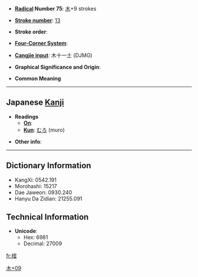 * '''[[Wiktionary:Chinese radical index| Radical]] Number 75''': [[Wiktionary:Chinese radical index 木|木]]+9 strokes

* '''[[Wiktionary:Chinese total strokes index|Stroke number]]''': [[Wiktionary:Chinese total strokes index 13|13]]

* '''Stroke order''': 

* '''[[Wiktionary:Chinese four corner index|Four-Corner System]]''': 

* '''[[Wiktionary:Chinese Cangjie index|Cangjie input]]''': 木十一土 (DJMG)

* '''Graphical Significance and Origin''': 

* '''Common Meaning'''

----

== Japanese [[Kanji]] ==

* '''Readings'''
** '''[[On]]''': 
** '''[[Kun]]''': [[むろ]] (muro)

* '''Other info''':  

----

== Dictionary Information ==

* KangXi: 0542.191
* Morohashi: 15217
* Dae Jaweon: 0930.240
* Hanyu Da Zidian: 21255.091

== Technical Information ==

* '''Unicode''':
** Hex: 6981
** Decimal: 27009

[[Category:Japanese-only CJKV Characters|木+09]]

[[fr:榁]]